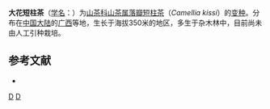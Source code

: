 {{Infraspeciesbox 
| genus = Camellia
| species = kissi
| varietas = megalantha
| authority = 
}}

'''大花短柱茶'''（[[学名|学名]]：{{lang|la|''Camellia kissi'' var. ''megalantha''}}）为[[山茶科|山茶科]][[山茶属|山茶属]][[落瓣短柱茶|落瓣短柱茶]]（''Camellia kissi''）的[[变种|变种]]。分布在[[中国大陆|中国大陆]]的[[广西|广西]]等地，生长于海拔350米的地区，多生于杂木林中，目前尚未由人工引种栽培。

== 参考文献 ==
<div class="references-small">
* {{cite web| url =http://www.bioinfo.cn/db05/KmzwSpecies.php?action=view&id=28852| title =大花短柱茶| work =《中国高等植物数据库全库》| publisher =中国科学院微生物研究所| author =昆明植物研究所| accessdate =2009-02-26| deadurl =yes| archiveurl =https://web.archive.org/web/20160305052827/http://www.bioinfo.cn/db05/KmzwSpecies.php?action=view&id=28852| archivedate =2016-03-05}}
</div>
{{Taxonbar|from=Q10937552}}

[[Category:山茶属|D]]
[[Category:广西植物|D]]